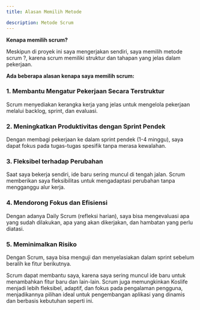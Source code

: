 ---
title: Alasan Memilih Metode

description: Metode Scrum
---

**Kenapa memilih scrum?**

Meskipun di proyek ini saya mengerjakan sendiri, saya memilih metode scrum ?, karena scrum memiliki struktur dan tahapan yang jelas dalam pekerjaan.

**Ada beberapa alasan kenapa saya memilih scrum:**

### 1. Membantu Mengatur Pekerjaan Secara Terstruktur
Scrum menyediakan kerangka kerja yang jelas untuk mengelola pekerjaan melalui backlog, sprint, dan evaluasi.

### 2. Meningkatkan Produktivitas dengan Sprint Pendek
Dengan membagi pekerjaan ke dalam sprint pendek (1-4 minggu), saya dapat fokus pada tugas-tugas spesifik tanpa merasa kewalahan.

### 3. Fleksibel terhadap Perubahan
Saat saya bekerja sendiri, ide baru sering muncul di tengah jalan. Scrum memberikan saya fleksibilitas untuk mengadaptasi perubahan tanpa mengganggu alur kerja.

### 4. Mendorong Fokus dan Efisiensi
Dengan adanya Daily Scrum (refleksi harian), saya bisa mengevaluasi apa yang sudah dilakukan, apa yang akan dikerjakan, dan hambatan yang perlu diatasi.

### 5. Meminimalkan Risiko
Dengan Scrum, saya bisa menguji dan menyelasiakan dalam sprint sebelum beralih ke fitur berikutnya.

Scrum dapat membantu saya, karena saya sering muncul ide baru untuk menambahkan fitur baru dan lain-lain. Scrum  juga memungkinkan Koslife menjadi lebih fleksibel, adaptif, dan fokus pada pengalaman pengguna, menjadikannya pilihan ideal untuk pengembangan aplikasi yang dinamis dan berbasis kebutuhan seperti ini.

